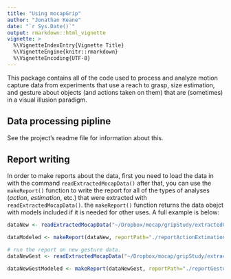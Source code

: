 ```yaml
---
title: "Using mocapGrip"
author: "Jonathan Keane"
date: "`r Sys.Date()`"
output: rmarkdown::html_vignette
vignette: >
  %\VignetteIndexEntry{Vignette Title}
  %\VignetteEngine{knitr::rmarkdown}
  %\VignetteEncoding{UTF-8}
---
```


This package contains all of the code used to process and analyze motion capture data from experiments that use a reach to grasp, size estimation, and gesture about objects (and actions taken on them) that are (sometimes) in a visual illusion paradigm.

## Data processing pipline

See the project's readme file for information about this.

## Report writing

In order to make reports about the data, first you need to load the data in with the command `readExtractedMocapData()` after that, you can use the `makeReport()` function to write the report for all of the types of analyses (*action*, *estimation*, etc.) that were extracted with `readExtractedMocapData()`. the `makeReport()` function returns the data obejct with models included if it is needed for other uses.  A full example is below: 

```r
dataNew <- readExtractedMocapData("~/Dropbox/mocap/gripStudy/extractedGestData/", c("action", "estimation",  "release", "estMaxGrip"), includeFullData = FALSE)

dataModeled <- makeReport(dataNew, reportPath="./reportActionExtimationFromGestureTrials.Rmd")
```

```r
# run the report on new gesture data.
dataNewGest <- readExtractedMocapData("~/Dropbox/mocap/gripStudy/extractedGestData/", c("action", "estimation", "gestMaxGrip", "gestMove"), includeFullData = FALSE)

dataNewGestModeled <- makeReport(dataNewGest, reportPath="./reportGesture.Rmd")
```
